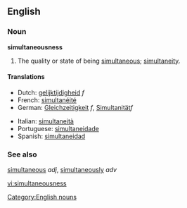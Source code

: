 ==English==

===Noun===
'''simultaneousness'''

# The quality or state of being [[simultaneous]]; [[simultaneity]].

====Translations====
{{top}}
*Dutch: [[gelijktijdigheid]] ''f''
*French: [[simultanéité]]
*German: [[Gleichzeitigkeit]] ''f'', [[Simultanität]]''f''
{{mid}}
*Italian: [[simultaneità]]
*Portuguese: [[simultaneidade]]
*Spanish: [[simultaneidad]]
{{bottom}}

===See also===
[[simultaneous]] ''adj'', [[simultaneously]] ''adv''

[[Category:English nouns]]

[[vi:simultaneousness]]